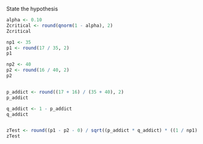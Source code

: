 

State the hypothesis


```r

alpha <- 0.10
Zcritical <- round(qnorm(1 - alpha), 2)
Zcritical

np1 <- 35
p1 <- round(17 / 35, 2)
p1

np2 <- 40
p2 <- round(16 / 40, 2)
p2


p_addict <- round((17 + 16) / (35 + 40), 2)
p_addict

q_addict <- 1 - p_addict
q_addict


zTest <- round((p1 - p2 - 0) / sqrt((p_addict * q_addict) * ((1 / np1) + (1 / np2))), 2)
zTest
```
